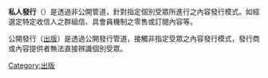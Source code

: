 {{Merge to|出版|discuss=Talk:出版#請求與私人發行合併|time=2022-01-27T17:57:16+00:00}}
'''私人發行'''（{{lang-en|privishing}}）是透過非公開管道，針對指定個別受眾所進行之內容發行模式。如經選定特定收信人之群組信、具會員機制之零售或訂閱內容等。

公開發行（[[出版|出版]]）是透過公開發行管道，接觸非指定受眾之內容發行模式，發行商或內容提供者無法直接辨識個別受眾。

[[Category:出版|Category:出版]]